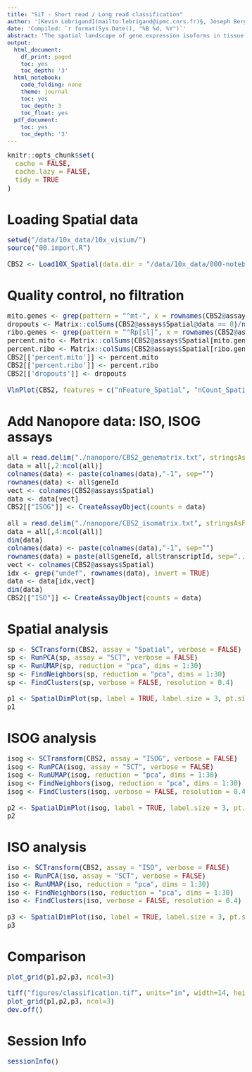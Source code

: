 ```yaml
---
title: "SiT - Short read / Long read classification"
author: '[Kevin Lebrigand](mailto:lebrigand@ipmc.cnrs.fr)§, Joseph Bergenstråhle §, Kim Thrane §, Annelie Mollbrink, Pascal Barbry, Rainer Waldmann and Joakim Lundeberg'
date: 'Compiled: `r format(Sys.Date(), "%B %d, %Y")`'
abstract: 'The spatial landscape of gene expression isoforms in tissue sections.'
output:
  html_document:
    df_print: paged
    toc: yes
    toc_depth: '3'
  html_notebook:
    code_folding: none
    theme: journal
    toc: yes
    toc_depth: 3
    toc_float: yes
  pdf_document:
    toc: yes
    toc_depth: '3'
---
```


<style type="text/css">

body, td {
   font-size: 15px;
}
code.r{
  font-size: 15px;
}
pre {
  font-size: 15px
}
</style>

```r
knitr::opts_chunk$set(
  cache = FALSE,
  cache.lazy = FALSE,
  tidy = TRUE
)
```

# Loading Spatial data

```r

setwd("/data/10x_data/10x_visium/")
source("00.import.R")

CBS2 <- Load10X_Spatial(data.dir = "/data/10x_data/000-notebooks/visium/142079-spatial-hippo")

```

# Quality control, no filtration

```r

mito.genes <- grep(pattern = "^mt-", x = rownames(CBS2@assays$Spatial), value = TRUE)
dropouts <- Matrix::colSums(CBS2@assays$Spatial@data == 0)/nrow(CBS2@assays$Spatial)
ribo.genes <- grep(pattern = "^Rp[sl]", x = rownames(CBS2@assays$Spatial), value = TRUE)
percent.mito <- Matrix::colSums(CBS2@assays$Spatial[mito.genes, ])/Matrix::colSums(CBS2@assays$Spatial)
percent.ribo <- Matrix::colSums(CBS2@assays$Spatial[ribo.genes, ])/Matrix::colSums(CBS2@assays$Spatial)
CBS2[['percent.mito']] <- percent.mito
CBS2[['percent.ribo']] <- percent.ribo
CBS2[['dropouts']] <- dropouts

VlnPlot(CBS2, features = c("nFeature_Spatial", "nCount_Spatial","dropouts","percent.ribo","percent.mito"), ncol=5, cols = "lightsteelblue3")

```

# Add Nanopore data: ISO, ISOG assays

```r

all = read.delim("./nanopore/CBS2_genematrix.txt", stringsAsFactors = F)
data = all[,2:ncol(all)]
colnames(data) <- paste(colnames(data),"-1", sep="")
rownames(data) <- all$geneId
vect <- colnames(CBS2@assays$Spatial)
data <- data[vect]
CBS2[["ISOG"]] <- CreateAssayObject(counts = data)

all = read.delim("./nanopore/CBS2_isomatrix.txt", stringsAsFactors = F)
data = all[,4:ncol(all)]
dim(data)
colnames(data) <- paste(colnames(data),"-1", sep="")
rownames(data) = paste(all$geneId, all$transcriptId, sep="..")
vect <- colnames(CBS2@assays$Spatial)
idx <- grep("undef", rownames(data), invert = TRUE)
data <- data[idx,vect]
dim(data)
CBS2[["ISO"]] <- CreateAssayObject(counts = data)

```

# Spatial analysis

```r

sp <- SCTransform(CBS2, assay = "Spatial", verbose = FALSE)
sp <- RunPCA(sp, assay = "SCT", verbose = FALSE)
sp <- RunUMAP(sp, reduction = "pca", dims = 1:30)
sp <- FindNeighbors(sp, reduction = "pca", dims = 1:30)
sp <- FindClusters(sp, verbose = FALSE, resolution = 0.4)

p1 <- SpatialDimPlot(sp, label = TRUE, label.size = 3, pt.size.factor = 1.6) + ggtitle("spatial")
p1

```

# ISOG analysis

```r

isog <- SCTransform(CBS2, assay = "ISOG", verbose = FALSE)
isog <- RunPCA(isog, assay = "SCT", verbose = FALSE)
isog <- RunUMAP(isog, reduction = "pca", dims = 1:30)
isog <- FindNeighbors(isog, reduction = "pca", dims = 1:30)
isog <- FindClusters(isog, verbose = FALSE, resolution = 0.4)

p2 <- SpatialDimPlot(isog, label = TRUE, label.size = 3, pt.size.factor = 1.6) + ggtitle("ISOG")
p2

```

# ISO analysis

```r

iso <- SCTransform(CBS2, assay = "ISO", verbose = FALSE)
iso <- RunPCA(iso, assay = "SCT", verbose = FALSE)
iso <- RunUMAP(iso, reduction = "pca", dims = 1:30)
iso <- FindNeighbors(iso, reduction = "pca", dims = 1:30)
iso <- FindClusters(iso, verbose = FALSE, resolution = 0.4)

p3 <- SpatialDimPlot(iso, label = TRUE, label.size = 3, pt.size.factor = 1.6) + ggtitle("ISO")
p3

```

# Comparison

```r

plot_grid(p1,p2,p3, ncol=3)

tiff("figures/classification.tif", units="in", width=14, height=6, res=300)
plot_grid(p1,p2,p3, ncol=3)
dev.off()

```

# Session Info

```r
sessionInfo()
```

